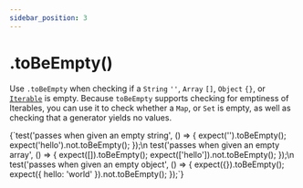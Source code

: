 ```yaml
---
sidebar_position: 3
---
```



# .toBeEmpty()

Use `.toBeEmpty` when checking if a `String` `''`, `Array` `[]`, `Object` `{}`, or [`Iterable`](https://developer.mozilla.org/en-US/docs/Web/JavaScript/Reference/Iteration_protocols#Built-in_iterables) is empty. Because `toBeEmpty` supports checking for emptiness of Iterables, you can use it to check whether a `Map`, or `Set` is empty, as well as checking that a generator yields no values.

<TestFile name="toBeEmpty">
  {`test('passes when given an empty string', () => {
  expect('').toBeEmpty();
  expect('hello').not.toBeEmpty();
});\n
test('passes when given an empty array', () => {
  expect([]).toBeEmpty();
  expect(['hello']).not.toBeEmpty();
});\n
test('passes when given an empty object', () => {
  expect({}).toBeEmpty();
  expect({ hello: 'world' }).not.toBeEmpty();
});`}
</TestFile>
